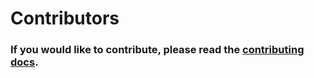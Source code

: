 
# Contributors

### If you would like to contribute, please read the [contributing docs](https://github.com/AnswerOverflow/AnswerOverflow/blob/main/CONTRIBUTING.md).

<Contributors contributors={data.data} />
